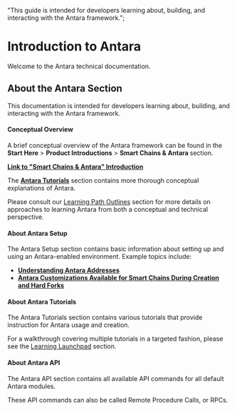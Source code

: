   "This guide is intended for developers learning about, building, and interacting with the Antara framework.";

# Introduction to Antara

Welcome to the Antara technical documentation.

## About the Antara Section

This documentation is intended for developers learning about, building, and interacting with the Antara framework.

#### Conceptual Overview

A brief conceptual overview of the Antara framework can be found in the <b>Start Here</b> > <b>Product Introductions</b> > <b>Smart Chains & Antara </b> section.

[<b>Link to "Smart Chains & Antara" Introduction</b>](/start-here/about-komodo-platform/product-introductions/#antara-smart-chains)

The [<b>Antara Tutorials</b>](/antara/tutorials/introduction-to-antara-tutorials/) section contains more thorough conceptual explanations of Antara.

Please consult our [Learning Path Outlines](/start-here/learning-launchpad/) section for more details on approaches to learning Antara from both a conceptual and technical perspective.

#### About Antara Setup

The Antara Setup section contains basic information about setting up and using an Antara-enabled environment. Example topics include:

*   [<b>Understanding Antara Addresses</b>](/antara/tutorials/understanding-antara-addresses/)
*   [<b>Antara Customizations Available for Smart Chains During Creation and Hard Forks </b>](/antara/setup/antara-customizations/)

#### About Antara Tutorials

The Antara Tutorials section contains various tutorials that provide instruction for Antara usage and creation.

For a walkthrough covering multiple tutorials in a targeted fashion, please see the [Learning Launchpad](/start-here/learning-launchpad/) section.

#### About Antara API

The Antara API section contains all available API commands for all default Antara modules.

These API commands can also be called Remote Procedure Calls, or RPCs.

<TocForIndex />
